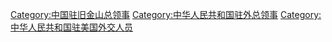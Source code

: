 [[Category:中国驻旧金山总领事|Category:中国驻旧金山总领事]]
[[Category:中华人民共和国驻外总领事|Category:中华人民共和国驻外总领事]]
[[Category:中华人民共和国驻美国外交人员|Category:中华人民共和国驻美国外交人员]]